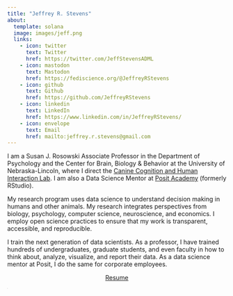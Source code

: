 ```yaml
---
title: "Jeffrey R. Stevens"
about:
  template: solana
  image: images/jeff.png
  links:
    - icon: twitter
      text: Twitter
      href: https://twitter.com/JeffStevensADML
    - icon: mastodon
      text: Mastodon
      href: https://fediscience.org/@JeffreyRStevens
    - icon: github
      text: Github
      href: https://github.com/JeffreyRStevens
    - icon: linkedin
      text: LinkedIn
      href: https://www.linkedin.com/in/JeffreyRStevens/
    - icon: envelope
      text: Email
      href: mailto:jeffrey.r.stevens@gmail.com
---
```


I am a Susan J. Rosowski Associate Professor in the Department of Psychology and the Center for Brain, Biology & Behavior at the University of Nebraska-Lincoln, where I direct the <a target='_blank' href='https://dogcog.unl.edu'>Canine Cognition and Human Interaction Lab</a>. I am also a Data Science Mentor at <a target='_blank' href='https://posit.co/academy'>Posit Academy</a> (formerly RStudio).

My research program uses data science to understand decision making in humans and other animals. My research integrates perspectives from biology, psychology, computer science, neuroscience, and economics. I employ open science practices to ensure that my work is transparent, accessible, and reproducible.

I train the next generation of data scientists. As a professor, I have trained hundreds of undergraduates, graduate students, and even faculty in how to think about, analyze, visualize, and report their data. As a data science mentor at Posit, I do the same for corporate employees.

<p align="center"><a href="/images/resume.pdf" class="btn btn-primary">Resume</a></p>

<p style="font-size:1px; "><a rel="me" href="https://fediscience.org/@JeffreyRStevens">.</a></p>
